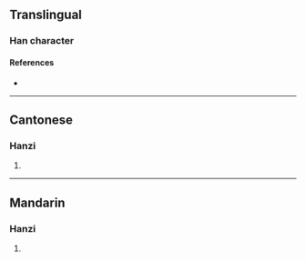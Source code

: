 {{character info/new}}
==Translingual==

===Han character===
{{Han char|rn=61|rad=心|as=05|sn=8|four=97047|canj=PRVP|ids=⿰忄民}}

====References====
* {{Han ref|kx=0379.140|dkj=10428|dj=0707.220|hdz=42288.020|uh=600B|ud=24587|bh=CC7E|bd=52350}}

----

==Cantonese==

===Hanzi===
{{yue-hanzi|jyut=man4|y=man4}}

# {{defn|lang=yue|sort=心05}}

----

==Mandarin==

===Hanzi===
{{cmn-hanzi|pin=[[mín]] ([[min2]])|wg=min<sup>2</sup>}}

# {{defn|lang=cmn|sort=心05}}